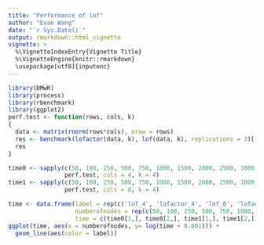```yaml
---
title: "Performance of lof"
author: "Evan Wang"
date: "`r Sys.Date()`"
output: rmarkdown::html_vignette
vignette: >
  %\VignetteIndexEntry{Vignette Title}
  %\VignetteEngine{knitr::rmarkdown}
  \usepackage[utf8]{inputenc}
---
```


```r
library(DMwR)
library(process)
library(rbenchmark)
library(ggplot2)
perf.test <- function(rows, cols, k)
{
  data <- matrix(rnorm(rows*cols), nrow = rows)
  res <- benchmark(lofactor(data, k), lof(data, k), replications = 3)[['elapsed']]
  res
}

time0 <- sapply(c(50, 100, 250, 500, 750, 1000, 1500, 2000, 2500, 3000, 4000, 10000), 
                perf.test, cols = 4, k = 4)
time1 <- sapply(c(50, 100, 250, 500, 750, 1000, 1500, 2000, 2500, 3000, 4000, 10000), 
                perf.test, cols = 8, k = 4)

time <- data.frame(label = rep(c('lof_4', 'lofactor_4', 'lof_8', 'lofactor_8'), each = 12), 
                   numberofnodes = rep(c(50, 100, 250, 500, 750, 1000, 1500, 2000, 2500, 3000, 4000, 10000), 4), 
                   time = c(time0[1,], time0[2,], time1[1,], time1[2,]))
ggplot(time, aes(x = numberofnodes, y= log(time + 0.001))) +
  geom_line(aes(color = label))
```